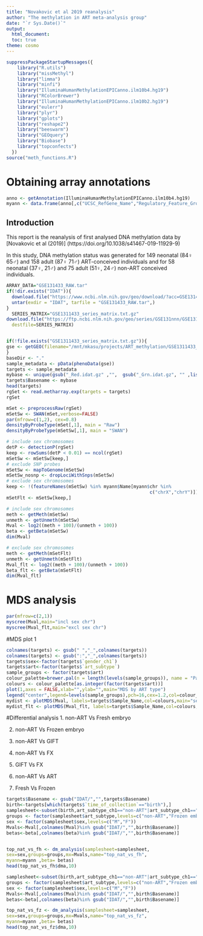 ```yaml
---
title: "Novakovic et al 2019 reanalysis"
author: "The methylation in ART meta-analysis group"
date: "`r Sys.Date()`"
output:
  html_document:
  toc: true
theme: cosmo
---
```


```r
suppressPackageStartupMessages({
    library("R.utils")
    library("missMethyl")
    library("limma")
    library("minfi")
    library("IlluminaHumanMethylationEPICanno.ilm10b4.hg19")
    library("RColorBrewer")
    library("IlluminaHumanMethylationEPICanno.ilm10b2.hg19")
    library("eulerr")
    library("plyr")
    library("gplots")
    library("reshape2")
    library("beeswarm")
    library("GEOquery")
    library("Biobase")
    library("topconfects")
  })
source("meth_functions.R")
```
# Obtaining array annotations

```r
anno <- getAnnotation(IlluminaHumanMethylationEPICanno.ilm10b4.hg19)
myann <- data.frame(anno[,c("UCSC_RefGene_Name","Regulatory_Feature_Group")])
```


## Introduction
  
This report is the reanalysis of first analysed DNA methylation data by
[Novakovic et al (2019)] (https://doi.org/10.1038/s41467-019-11929-9)

In this study,  DNA methylation status was generated for 149 neonatal (84♀ 65♂) and 158 adult (87♀ 71♂) 
ART-conceived individuals and for 58 neonatal (37♀, 21♂) and 75 adult (51♀, 24♂) non-ART conceived individuals.


```r
ARRAY_DATA="GSE131433_RAW.tar"
if(!dir.exists("IDAT")){
  download.file("https://www.ncbi.nlm.nih.gov/geo/download/?acc=GSE131433&format=file",destfile=ARRAY_DATA) 
  untar(exdir = "IDAT", tarfile = "GSE131433_RAW.tar",)
}
  SERIES_MATRIX="GSE1311433_series_matrix.txt.gz"
download.file("https://ftp.ncbi.nlm.nih.gov/geo/series/GSE131nnn/GSE131433/matrix/GSE131433_series_matrix.txt.gz", 
  destfile=SERIES_MATRIX)


if(!file.exists("GSE1311433_series_matrix.txt.gz")){
gse <- getGEO(filename="/mnt/mkasu/projects/ART_methylation/GSE1311433_series_matrix.txt.gz")
}
baseDir <- "."
sample_metadata <- pData(phenoData(gse))
targets <- sample_metadata
mybase <- unique(gsub("_Red.idat.gz" ,"",  gsub("_Grn.idat.gz", "" ,list.files(".",pattern = "GSM",recursive = TRUE))))
targets$Basename <- mybase
head(targets)
rgSet <- read.metharray.exp(targets = targets)
rgSet

```

```r
mSet <- preprocessRaw(rgSet)
mSetSw <- SWAN(mSet,verbose=FALSE)
par(mfrow=c(1,2), cex=0.8)
densityByProbeType(mSet[,1], main = "Raw")
densityByProbeType(mSetSw[,1], main = "SWAN")
```


```r
# include sex chromosomes
detP <- detectionP(rgSet)
keep <- rowSums(detP < 0.01) == ncol(rgSet)
mSetSw <- mSetSw[keep,]
# exclude SNP probes
mSetSw <- mapToGenome(mSetSw)
mSetSw_nosnp <- dropLociWithSnps(mSetSw)
# exclude sex chromosomes
keep <- !(featureNames(mSetSw) %in% myann$Name[myann$chr %in% 
                                                     c("chrX","chrY")])
mSetFlt <- mSetSw[keep,]
```

```r
# include sex chromosomes
meth <- getMeth(mSetSw)
unmeth <- getUnmeth(mSetSw)
Mval <- log2((meth + 100)/(unmeth + 100))
beta <- getBeta(mSetSw)
dim(Mval)

# exclude sex chromosomes
meth <- getMeth(mSetFlt)
unmeth <- getUnmeth(mSetFlt)
Mval_flt <- log2((meth + 100)/(unmeth + 100))
beta_flt <- getBeta(mSetFlt)
dim(Mval_flt)

```
# MDS analysis

```r
par(mfrow=c(2,1))  
myscree(Mval,main="incl sex chr")
myscree(Mval_flt,main="excl sex chr")
```

#MDS plot 1

```r
colnames(targets) <- gsub(" ","_",colnames(targets)) 
colnames(targets) <- gsub(":","_",colnames(targets))
targets$sex<-factor(targets$`gender_ch1`)
targets$art<-factor(targets$`art_subtype`)
sample_groups <- factor(targets$art)
colour_palette=brewer.pal(n = length(levels(sample_groups)), name = "Paired")
colours <- colour_palette[as.integer(factor(targets$art))]
plot(1,axes = FALSE,xlab="",ylab="",main="MDS by ART type")
legend("center",legend=levels(sample_groups),pch=16,cex=1.2,col=colour_palette)
mydist <- plotMDS(Mval, labels=targets$Sample_Name,col=colours,main="sex chromosomes included")
mydist_flt <- plotMDS(Mval_flt, labels=targets$Sample_Name,col=colours,main="sex chromosomes excluded")
```



#Differential analysis
1. non-ART Vs Fresh embryo

2. non-ART Vs Frozen embryo

3. non-ART Vs GIFT

4. non-ART Vs FX

5. GIFT Vs FX

6. non-ART Vs ART

7. Fresh Vs Frozen


```r
targets$Basename <- gsub("IDAT/","",targets$Basename)  
birth<-targets[which(targets$`time_of_collection`=="birth"),]
samplesheet<-subset(birth,art_subtype_ch1=="non-ART"|art_subtype_ch1=="Fresh embryo")
groups <- factor(samplesheet$art_subtype,levels=c("non-ART","Frozen embryo"))
sex <- factor(samplesheet$sex,levels=c("M","F"))
Mvals<-Mval[,colnames(Mval)%in% gsub("IDAT/","",birth$Basename)]
betas<-beta[,colnames(beta)%in% gsub("IDAT/","",birth$Basename)]


top_nat_vs_fh <- dm_analysis(samplesheet=samplesheet,
sex=sex,groups=groups,mx=Mvals,name="top_nat_vs_fh",
myann=myann ,beta= betas) 
head(top_nat_vs_fh$dma,10)
```

```r
samplesheet<-subset(birth,art_subtype_ch1=="non-ART"|art_subtype_ch1=="Frozen embryo")
groups <- factor(samplesheet$art_subtype,levels=c("non-ART","Frozen embryo"))
sex <- factor(samplesheet$sex,levels=c("M","F"))
Mvals<-Mval[,colnames(Mval)%in% gsub("IDAT/","",birth$Basename)]
betas<-beta[,colnames(beta)%in% gsub("IDAT/","",birth$Basename)]

top_nat_vs_fz <- dm_analysis(samplesheet=samplesheet,
sex=sex,groups=groups,mx=Mvals,name="top_nat_vs_fz",
myann=myann ,beta= betas)
head(top_nat_vs_fz$dma,10)
```
